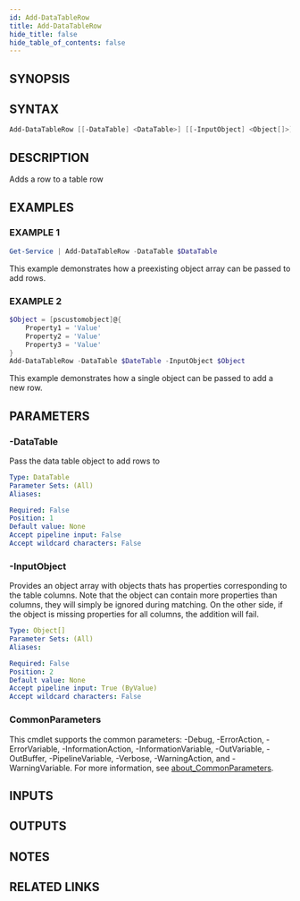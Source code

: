 ```yaml
---
id: Add-DataTableRow
title: Add-DataTableRow
hide_title: false
hide_table_of_contents: false
---
```


## SYNOPSIS

## SYNTAX

```powershell
Add-DataTableRow [[-DataTable] <DataTable>] [[-InputObject] <Object[]>] [<CommonParameters>]
```

## DESCRIPTION

Adds a row to a table row

## EXAMPLES

### EXAMPLE 1

```powershell
Get-Service | Add-DataTableRow -DataTable $DataTable
```

This example demonstrates how a preexisting object array
can be passed to add rows.

### EXAMPLE 2

```powershell
$Object = [pscustomobject]@{
    Property1 = 'Value'
    Property2 = 'Value'
    Property3 = 'Value'
}
Add-DataTableRow -DataTable $DateTable -InputObject $Object
```

This example demonstrates how a single object can be passed to add a new row.

## PARAMETERS

### -DataTable

Pass the data table object to add rows to

```yaml
Type: DataTable
Parameter Sets: (All)
Aliases:

Required: False
Position: 1
Default value: None
Accept pipeline input: False
Accept wildcard characters: False
```

### -InputObject

Provides an object array with objects thats 
has properties corresponding to the table columns. 
Note that the object can contain more properties 
than columns, they will simply be ignored during 
matching.
On the other side, if the object is missing
properties for all columns, the addition will fail.

```yaml
Type: Object[]
Parameter Sets: (All)
Aliases:

Required: False
Position: 2
Default value: None
Accept pipeline input: True (ByValue)
Accept wildcard characters: False
```

### CommonParameters

This cmdlet supports the common parameters: -Debug, -ErrorAction, -ErrorVariable, -InformationAction, -InformationVariable, -OutVariable, -OutBuffer, -PipelineVariable, -Verbose, -WarningAction, and -WarningVariable. For more information, see [about_CommonParameters](http://go.microsoft.com/fwlink/?LinkID=113216).

## INPUTS

## OUTPUTS

## NOTES

## RELATED LINKS
